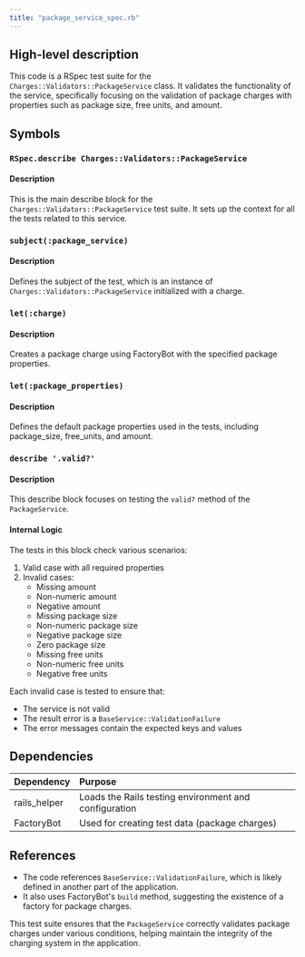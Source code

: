 ```yaml
---
title: "package_service_spec.rb"
---
```


## High-level description
This code is a RSpec test suite for the `Charges::Validators::PackageService` class. It validates the functionality of the service, specifically focusing on the validation of package charges with properties such as package size, free units, and amount.

## Symbols

### `RSpec.describe Charges::Validators::PackageService`
#### Description
This is the main describe block for the `Charges::Validators::PackageService` test suite. It sets up the context for all the tests related to this service.

### `subject(:package_service)`
#### Description
Defines the subject of the test, which is an instance of `Charges::Validators::PackageService` initialized with a charge.

### `let(:charge)`
#### Description
Creates a package charge using FactoryBot with the specified package properties.

### `let(:package_properties)`
#### Description
Defines the default package properties used in the tests, including package_size, free_units, and amount.

### `describe '.valid?'`
#### Description
This describe block focuses on testing the `valid?` method of the `PackageService`.

#### Internal Logic
The tests in this block check various scenarios:
1. Valid case with all required properties
2. Invalid cases:
   - Missing amount
   - Non-numeric amount
   - Negative amount
   - Missing package size
   - Non-numeric package size
   - Negative package size
   - Zero package size
   - Missing free units
   - Non-numeric free units
   - Negative free units

Each invalid case is tested to ensure that:
- The service is not valid
- The result error is a `BaseService::ValidationFailure`
- The error messages contain the expected keys and values

## Dependencies
| Dependency | Purpose |
|:-----------|:--------|
| rails_helper | Loads the Rails testing environment and configuration |
| FactoryBot | Used for creating test data (package charges) |

## References
- The code references `BaseService::ValidationFailure`, which is likely defined in another part of the application.
- It also uses FactoryBot's `build` method, suggesting the existence of a factory for package charges.

This test suite ensures that the `PackageService` correctly validates package charges under various conditions, helping maintain the integrity of the charging system in the application.